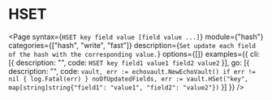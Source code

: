 # HSET

<Page 
  syntax={`HSET key field value [field value ...]`}
  module={"hash"}
  categories={["hash", "write", "fast"]}
  description={`Set update each field of the hash with the corresponding value.`}
  options={[]}
  examples={{
    cli: [{ description: "", code: `HSET key field1 value1 field2 value2` }],
    go: [{
      description: "",
      code: `vault, err := echovault.NewEchoVault()
if err != nil {
  log.Fatal(err)
}
noOfUpdatedFields, err := vault.HSet("key", map[string]string{"field1": "value1", "field2": "value2"})`
    }]
  }}
/>